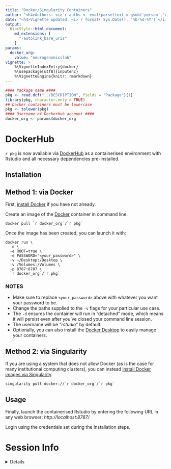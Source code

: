 ```yaml
---
title: "Docker/Singularity Containers" 
author: "<h4>Authors: <i>`r auths <- eval(parse(text = gsub('person','c',read.dcf('../DESCRIPTION', fields = 'Authors@R'))));paste(auths[names(auths)=='given'],auths[names(auths)=='family'], collapse = ', ')`</i></h4>" 
date: "<h4>Vignette updated: <i>`r format( Sys.Date(), '%b-%d-%Y')`</i></h4>"
output:
  BiocStyle::html_document:
    md_extensions: [ 
      "-autolink_bare_uris" 
    ]
params:
  docker_org: 
    value: "neurogenomicslab"
vignette: >
    %\VignetteIndexEntry{docker}
    %\usepackage[utf8]{inputenc}
    %\VignetteEngine{knitr::rmarkdown}
---
```



```r
#### Package name ####
pkg <- read.dcf("../DESCRIPTION", fields = "Package")[1]
library(pkg, character.only = TRUE)
## Docker containers must be lowercase
pkg <- tolower(pkg)
#### Username of DockerHub account ####
docker_org <- params$docker_org
```

# DockerHub 

`r pkg` is now available via 
[DockerHub](https://hub.docker.com/repository/docker/`r docker_org`/`r pkg`) 
as a containerised environment with Rstudio and 
all necessary dependencies pre-installed.

## Installation 

## Method 1: via Docker

First, [install Docker](https://docs.docker.com/get-docker/) 
if you have not already. 

Create an image of the [Docker](https://www.docker.com/) container 
in command line:  

```
docker pull `r docker_org`/`r pkg`
```

Once the image has been created, you can launch it with:  

```
docker run \
  -d \
  -e ROOT=true \
  -e PASSWORD="<your_password>" \
  -v ~/Desktop:/Desktop \
  -v /Volumes:/Volumes \
  -p 8787:8787 \
  `r docker_org`/`r pkg`
```  

### NOTES

* Make sure to replace `<your_password>` above with whatever you want your password to be.  
* Change the paths supplied to the `-v` flags for your particular use case. 
* The `-d` ensures the container will run in "detached" mode,
which means it will persist even after you've closed your command line session.  
* The username will be *"rstudio"* by default.  
* Optionally, you can also install the [Docker Desktop](https://www.docker.com/products/docker-desktop) 
to easily manage your containers.  

## Method 2: via Singularity

If you are using a system that does not allow Docker 
(as is the case for many institutional computing clusters), 
you can instead [install Docker images via Singularity](https://sylabs.io/guides/2.6/user-guide/singularity_and_docker.html).  

```
singularity pull docker://`r docker_org`/`r pkg`
```


## Usage 

Finally, launch the containerised Rstudio by entering the 
following URL in any web browser:
*http://localhost:8787/*

Login using the credentials set during the Installation steps.  


# Session Info 

<details> 

```r
utils::sessionInfo()
```

</details>  

<br>
